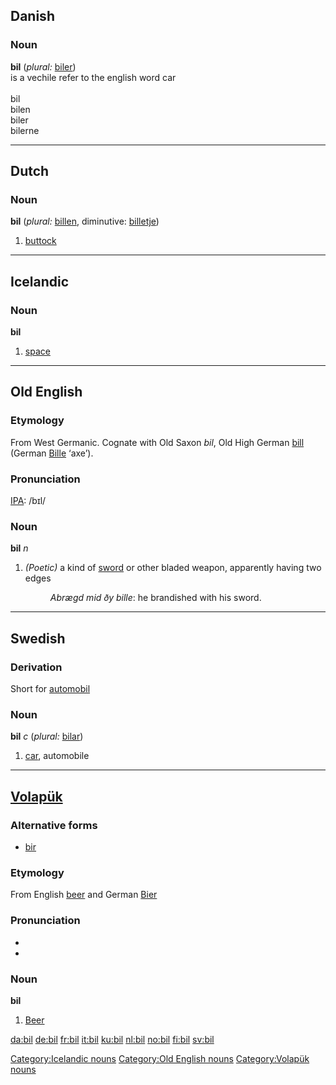 ==Danish==
===Noun===
'''bil''' (''plural:'' [[biler]])<br>
is a vechile refer to the english word car
<br><br>
bil<br>
bilen<br>
biler<br>
bilerne<br>

----
==Dutch==
===Noun===
'''bil''' (''plural:'' [[billen]], diminutive: [[billetje]])

# [[buttock]]

----
==Icelandic==
===Noun===
'''bil''' {{n}}

# [[space]]

[[Category:Icelandic nouns]]

----
==Old English==
===Etymology===
From West Germanic.  Cognate with Old Saxon ''bil'', Old High German [[bill]] (German [[Bille]] ‘axe’).

===Pronunciation===
[[IPA]]: /bɪl/

===Noun===
'''bil''' ''n''
# ''(Poetic)'' a kind of [[sword]] or other bladed weapon, apparently having two edges
#:''Abrægd mid ðy bille'': he brandished with his sword.

[[Category:Old English nouns]]

----
==Swedish==
===Derivation===
Short for [[automobil]]

===Noun===
{{sv-noun|gender=Common|bil|bilen|bilar|bilarna|bils|bilens|bilars|bilarnas}}
'''bil''' ''c'' (''plural:'' [[bilar]])
# [[car]], automobile
 
----
==[[Volapük]]==
===Alternative forms===
*[[bir#Volapük|bir]]

===Etymology===
From English [[beer]] and German [[Bier]]

===Pronunciation===
*{{IPA|/bil/}}
*{{SAMPA|/bil/}}

===Noun===
'''bil'''

#[[beer|Beer]]

[[Category:Volapük nouns]]

[[da:bil]]
[[de:bil]]
[[fr:bil]]
[[it:bil]]
[[ku:bil]]
[[nl:bil]]
[[no:bil]]
[[fi:bil]]
[[sv:bil]]